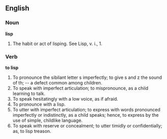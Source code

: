 ==English==

===Noun===

'''lisp'''

#The habit or act of lisping. See Lisp, v. i., 1.

===Verb===

'''to lisp'''

#To pronounce the sibilant letter s imperfectly; to give s and z the sound of th; -- a defect common among children.
#To speak with imperfect articulation; to mispronounce, as a child learning to talk.
#To speak hesitatingly with a low voice, as if afraid.
#To pronounce with a lisp.
#To utter with imperfect articulation; to express with words pronounced imperfectly or indistinctly, as a child speaks; hence, to express by the use of simple, childlike language.
#To speak with reserve or concealment; to utter timidly or confidentially; as, to lisp treason.